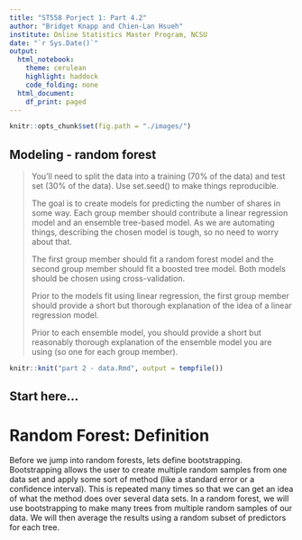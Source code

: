 ```yaml
---
title: "ST558 Porject 1: Part 4.2"
author: "Bridget Knapp and Chien-Lan Hsueh"
institute: Online Statistics Master Program, NCSU
date: "`r Sys.Date()`"
output:
  html_notebook:
    theme: cerulean
    highlight: haddock
    code_folding: none
  html_document:
    df_print: paged
---
```


```r
knitr::opts_chunk$set(fig.path = "./images/")
```


## Modeling - random forest

> You’ll need to split the data into a training (70% of the data) and test set (30% of the data). Use set.seed() to make things reproducible.
>
> The goal is to create models for predicting the number of shares in some way. Each group member should contribute a linear regression model and an ensemble tree-based model. As we are automating things, describing the chosen model is tough, so no need to worry about that. 
>
> The first group member should fit a random forest model and the second group member should fit a boosted tree model. Both models should be chosen using cross-validation. 
>
> Prior to the models fit using linear regression, the first group member should provide a short but thorough explanation of the idea of a linear regression model. 
>
> Prior to each ensemble model, you should provide a short but reasonably thorough explanation of the ensemble model you are using (so one for each group member).


```r
knitr::knit("part 2 - data.Rmd", output = tempfile())
```

## Start here...

# Random Forest: Definition

Before we jump into random forests, lets define bootstrapping. Bootstrapping allows the user to create multiple random samples from one data set and apply some sort of method (like a standard error or a confidence interval). This is repeated many times so that we can get an idea of what the method does over several data sets. In a random forest, we will use bootstrapping to make many trees from multiple random samples of our data. We will then average the results using a random subset of predictors for each tree. 
